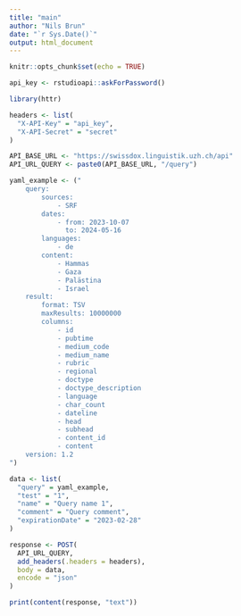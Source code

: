 ```yaml
---
title: "main"
author: "Nils Brun"
date: "`r Sys.Date()`"
output: html_document
---
```


```r
knitr::opts_chunk$set(echo = TRUE)
```

```r
api_key <- rstudioapi::askForPassword()
```

```r
library(httr)

headers <- list(
  "X-API-Key" = "api_key",
  "X-API-Secret" = "secret"
)

API_BASE_URL <- "https://swissdox.linguistik.uzh.ch/api"
API_URL_QUERY <- paste0(API_BASE_URL, "/query")

yaml_example <- ("
    query:
        sources:
            - SRF
        dates:
            - from: 2023-10-07
              to: 2024-05-16
        languages:
            - de
        content:
            - Hammas
            - Gaza
            - Palästina
            - Israel
    result:
        format: TSV
        maxResults: 10000000
        columns:
            - id
            - pubtime
            - medium_code
            - medium_name
            - rubric
            - regional
            - doctype
            - doctype_description
            - language
            - char_count
            - dateline
            - head
            - subhead
            - content_id
            - content
    version: 1.2
")

data <- list(
  "query" = yaml_example,
  "test" = "1",
  "name" = "Query name 1",
  "comment" = "Query comment",
  "expirationDate" = "2023-02-28"
)

response <- POST(
  API_URL_QUERY,
  add_headers(.headers = headers),
  body = data,
  encode = "json"
)

print(content(response, "text"))


```

```r

```





